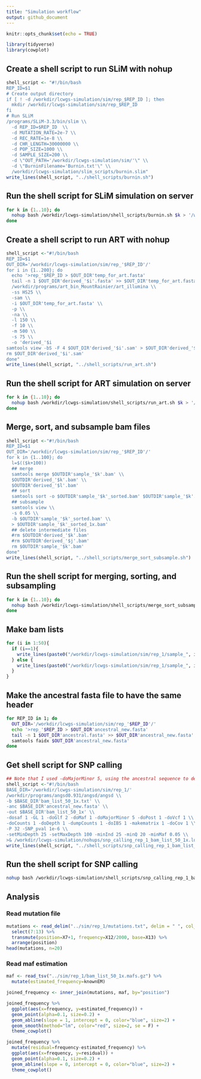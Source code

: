 ```yaml
---
title: "Simulation workflow"
output: github_document
---
```


```r
knitr::opts_chunk$set(echo = TRUE)
```

```r
library(tidyverse)
library(cowplot)
```

## Create a shell script to run SLiM with nohup

```r
shell_script <- "#!/bin/bash
REP_ID=$1
# Create output directory
if [ ! -d /workdir/lcwgs-simulation/sim/rep_$REP_ID ]; then
  mkdir /workdir/lcwgs-simulation/sim/rep_$REP_ID
fi
# Run SLiM 
/programs/SLiM-3.3/bin/slim \\
  -d REP_ID=$REP_ID  \\
  -d MUTATION_RATE=2e-7 \\
  -d REC_RATE=1e-8 \\
  -d CHR_LENGTH=30000000 \\
  -d POP_SIZE=1000 \\
  -d SAMPLE_SIZE=200 \\
  -d \"OUT_PATH='/workdir/lcwgs-simulation/sim/'\" \\
  -d \"BurninFilename='Burnin.txt'\" \\
  /workdir/lcwgs-simulation/slim_scripts/burnin.slim"
write_lines(shell_script, "../shell_scripts/burnin.sh")
```

## Run the shell script for SLiM simulation on server

```bash
for k in {1..10}; do
  nohup bash /workdir/lcwgs-simulation/shell_scripts/burnin.sh $k > '/workdir/lcwgs-simulation/nohups/burnin_'$k'.nohup' &
done
```

## Create a shell script to run ART with nohup

```r
shell_script <-"#!/bin/bash
REP_ID=$1
OUT_DIR='/workdir/lcwgs-simulation/sim/rep_'$REP_ID'/'
for i in {1..200}; do
  echo '>rep_'$REP_ID > $OUT_DIR'temp_for_art.fasta'
  tail -n 1 $OUT_DIR'derived_'$i'.fasta' >> $OUT_DIR'temp_for_art.fasta'
  /workdir/programs/art_bin_MountRainier/art_illumina \\
  -ss HS25 \\
  -sam \\
  -i $OUT_DIR'temp_for_art.fasta' \\
  -p \\
  -na \\
  -l 150 \\
  -f 10 \\
  -m 500 \\
  -s 75 \\
  -o 'derived_'$i
samtools view -bS -F 4 $OUT_DIR'derived_'$i'.sam' > $OUT_DIR'derived_'$i'.bam'
rm $OUT_DIR'derived_'$i'.sam'
done"
write_lines(shell_script, "../shell_scripts/run_art.sh")
```

## Run the shell script for ART simulation on server

```bash
for k in {1..10}; do
  nohup bash /workdir/lcwgs-simulation/shell_scripts/run_art.sh $k > '/workdir/lcwgs-simulation/nohups/run_art_'$k'.nohup' &
done
```

## Merge, sort, and subsample bam files

```r
shell_script <-"#!/bin/bash
REP_ID=$1
OUT_DIR='/workdir/lcwgs-simulation/sim/rep_'$REP_ID'/'
for k in {1..100}; do
  l=$(($k+100))
  ## merge
  samtools merge $OUTDIR'sample_'$k'.bam' \\
  $OUTDIR'derived_'$k'.bam' \\
  $OUTDIR'derived_'$l'.bam'
  ## sort
  samtools sort -o $OUTDIR'sample_'$k'_sorted.bam' $OUTDIR'sample_'$k'.bam'
  ## subsample
  samtools view \\
  -s 0.05 \\
  -b $OUTDIR'sample_'$k'_sorted.bam' \\
  > $OUTDIR'sample_'$k'_sorted_1x.bam'
  ## delete intermediate files
  #rm $OUTDIR'derived_'$k'.bam' 
  #rm $OUTDIR'derived_'$j'.bam' 
  rm $OUTDIR'sample_'$k'.bam' 
done"
write_lines(shell_script, "../shell_scripts/merge_sort_subsample.sh")
```

## Run the shell script for merging, sorting, and subsampling

```bash
for k in {1..10}; do
  nohup bash /workdir/lcwgs-simulation/shell_scripts/merge_sort_subsample.sh $k > '/workdir/lcwgs-simulation/nohups/merge_sort_subsample_'$k'.nohup' &
done
```

## Make bam lists

```r
for (i in 1:50){
  if (i==1){
    write_lines(paste0("/workdir/lcwgs-simulation/sim/rep_1/sample_", i, "_sorted_1x.bam"), "../sim/rep_1/bam_list_50_1x.txt")
  } else {
    write_lines(paste0("/workdir/lcwgs-simulation/sim/rep_1/sample_", i, "_sorted_1x.bam"), "../sim/rep_1/bam_list_50_1x.txt", append = T)
  }
}
```

## Make the ancestral fasta file to have the same header

```bash
for REP_ID in 1; do
  OUT_DIR='/workdir/lcwgs-simulation/sim/rep_'$REP_ID'/'
  echo '>rep_'$REP_ID > $OUT_DIR'ancestral_new.fasta'
  tail -n 1 $OUT_DIR'ancestral.fasta' >> $OUT_DIR'ancestral_new.fasta'
  samtools faidx $OUT_DIR'ancestral_new.fasta'
done
```

## Get shell script for SNP calling

```r
## Note that I used -doMajorMinor 5, using the ancestral sequence to determine major and minor alleles
shell_script <-"#!/bin/bash
BASE_DIR='/workdir/lcwgs-simulation/sim/rep_1/'
/workdir/programs/angsd0.931/angsd/angsd \\
-b $BASE_DIR'bam_list_50_1x.txt' \\
-anc $BASE_DIR'ancestral_new.fasta' \\
-out $BASE_DIR'bam_list_50_1x' \\
-dosaf 1 -GL 1 -doGlf 2 -doMaf 1 -doMajorMinor 5 -doPost 1 -doVcf 1 \\
-doCounts 1 -doDepth 1 -dumpCounts 1 -doIBS 1 -makematrix 1 -doCov 1 \\
-P 32 -SNP_pval 1e-6 \\
-setMinDepth 25 -setMaxDepth 100 -minInd 25 -minQ 20 -minMaf 0.05 \\
>& /workdir/lcwgs-simulation/nohups/snp_calling_rep_1_bam_list_50_1x.log"
write_lines(shell_script, "../shell_scripts/snp_calling_rep_1_bam_list_50_1x.sh")
```

## Run the shell script for SNP calling

```bash
nohup bash /workdir/lcwgs-simulation/shell_scripts/snp_calling_rep_1_bam_list_50_1x.sh > /workdir/lcwgs-simulation/nohups/snp_calling_rep_1_bam_list_50_1x.nohup &
```

## Analysis

### Read mutation file

```r
mutations <- read_delim("../sim/rep_1/mutations.txt", delim = " ", col_names = F) %>%
  select(7:13) %>%
  transmute(position=X7+1, frequency=X12/2000, base=X13) %>%
  arrange(position)
head(mutations, n=20)
```

### Read maf estimation

```r
maf <- read_tsv("../sim/rep_1/bam_list_50_1x.mafs.gz") %>%
  mutate(estimated_frequency=knownEM)

joined_frequency <- inner_join(mutations, maf, by="position")

joined_frequency %>%
  ggplot(aes(x=frequency, y=estimated_frequency)) +
  geom_point(alpha=0.1, size=0.2) +
  geom_abline(slope = 1, intercept = 0, color="blue", size=2) +
  geom_smooth(method="lm", color="red", size=2, se = F) +
  theme_cowplot()

joined_frequency %>%
  mutate(residual=frequency-estimated_frequency) %>%
  ggplot(aes(x=frequency, y=residual)) +
  geom_point(alpha=0.1, size=0.2) +
  geom_abline(slope = 0, intercept = 0, color="blue", size=2) +
  theme_cowplot()
```